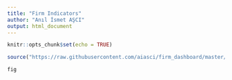 ```yaml
---
title: "Firm Indicators"
author: "Anıl İsmet AŞCI"
output: html_document
---
```


```r
knitr::opts_chunk$set(echo = TRUE)
```


```r
source("https://raw.githubusercontent.com/aiasci/firm_dashboard/master/graph.R")

fig

```
